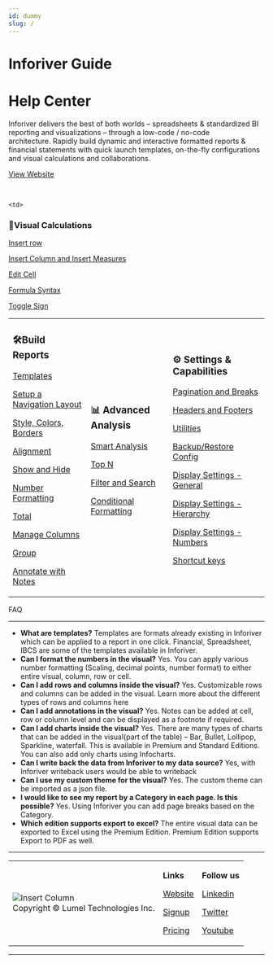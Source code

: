 ```yaml
---
id: dummy
slug: /
---
```



# Inforiver Guide

# Help Center

Inforiver delivers the best of both worlds – spreadsheets & standardized BI reporting and visualizations – through a low-code / no-code architecture. Rapidly build dynamic and interactive formatted reports & financial statements with quick launch templates, on-the-fly configurations and visual calculations and collaborations.

[View Website](https://inforiver.com)

<ReactPlayer playing controls url='https://www.youtube.com/watch?v=KsKeozY0mmk' /> 
<br/>
<table>
  <tr>
<td>

### 🛠Build Reports

[Templates](build/Template)

[Setup a Navigation Layout](build/setup-a-navigation-layout)

[Style, Colors, Borders](build/Style,color,border)

[Alignment](build/alignment)

[Show and Hide](build/showandhide)

[Number Formatting](build/number-formatting)

[Total](build/Total)

[Manage Columns](build/Managecolumn)

[Group](https://www./Group-08869e32b59a4eb08d18f80d84a894e7)

[Annotate with Notes](build/Annotatenotes)

</td>
 
    <td>

### 🧮Visual Calculations

[Insert row](visual/insert-row)

[Insert Column and Insert Measures](visual/insert-column-and-insert-measures)

[Edit Cell](visual/Editcell)

[Formula Syntax ](https://www./Formula-Syntax-474051b5a1aa440cb6afdb73c22c3f55)

[Toggle Sign](https://www./Toggle-Sign-e0cb385de467495aa91e77cc9346c826)

</td> 
<td>

### 📊 Advanced Analysis

[Smart Analysis](analyze/Smartanalysis)

[Top N](analyze/TopN)

[Filter and Search](analyze/filter-and-search)

[Conditional Formatting](analyze/conditional-formatting)
  </td>
  <td>

### ⚙ Settings & Capabilities

[Pagination and Breaks](settings/pagination-and-breaks)

[Headers and Footers](settings/headers-and-footers)

[Utilities](settings/utilities)

[Backup/Restore Config](https://www./Backup-Restore-Config-926d1fd123fb41b899c1ff92faa1fae2)

[Display Settings - General](settings/display-settings---general/)

[Display Settings - Hierarchy](https://www./Display-Settings-Hierarchy-ffca8d1bc565430a83a1ff78e4424e4a)

[Display Settings - Numbers](settings/display-settings---numbers)

[Shortcut keys](https://www./Shortcut-keys-ab12f05cd49045d1abe77f19b1d90409)

 </td>
 </tr>
</table>

FAQ

---

- **What are templates?**
  Templates are formats already existing in Inforiver which can be applied to a report in one click. Financial, Spreadsheet, IBCS are some of the templates available in Inforiver.
- **Can I format the numbers in the visual?**
  Yes. You can apply various number formatting (Scaling, decimal points, number format) to either entire visual, column, row or cell.
- **Can I add rows and columns inside the visual?**
  Yes. Customizable rows and columns can be added in the visual. Learn more about the different types of rows and columns here
- **Can I add annotations in the visual?**
  Yes. Notes can be added at cell, row or column level and can be displayed as a footnote if required.
- **Can I add charts inside the visual?**
  Yes. There are many types of charts that can be added in the visual(part of the table) – Bar, Bullet, Lollipop, Sparkline, waterfall. This is available in Premium and Standard Editions. You can also add only charts using Infocharts.
- **Can I write back the data from Inforiver to my data source?**
  Yes, with Inforiver writeback users would be able to writeback
- **Can I use my custom theme for the visual?**
  Yes. The custom theme can be imported as a json file.
- **I would like to see my report by a Category in each page. Is this possible?**
  Yes. Using Inforiver you can add page breaks based on the Category.
- **Which edition supports export to excel?**
  The entire visual data can be exported to Excel using the Premium Edition. Premium Edition supports Export to PDF as well.



---
<table>
  <tr>
<td>
<div class="left">
  <Zoom>
    <img alt="Insert Column" src={useBaseUrl("img/inforiver-logo.svg")} />
  </Zoom>
</div>
Copyright © Lumel Technologies Inc.
</td>
<td>

**Links**

[Website](https://inforiver.com/)

[Signup](https://inforiver.com/professional/trial/)

[Pricing](https://inforiver.com/pricing/)
</td>
<td>

**Follow us**

[Linkedin](https://www.linkedin.com/company/info-river/)

[Twitter](https://twitter.com/inforiverbi)

[Youtube](https://www.youtube.com/channel/UCCsM_ewPSPDHgq30mssJmdg)
</td>
</tr>
</table>

---
